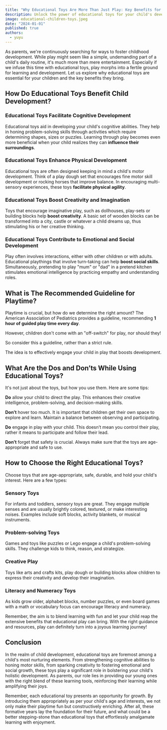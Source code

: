 ```yaml
---
title: "Why Educational Toys Are More Than Just Play: Key Benefits for Your Child"
description: Unlock the power of educational toys for your child's development. Discover benefits in cognitive, physical, creative, & emotional growth.
image: educational-children-toys.jpeg
date: "2024-01-01"
published: true
authors:
  - yuyu
---
```


As parents, we're continuously searching for ways to foster childhood development. While play might seem like a simple, undemanding part of a child's daily routine, it's much more than mere entertainment. Especially if we infuse this time with educational toys, play morphs into a fertile ground for learning and development. Let us explore why educational toys are essential for your children and the key benefits they bring.

## How Do Educational Toys Benefit Child Development?

### Educational Toys Facilitate Cognitive Development

Educational toys aid in developing your child's cognitive abilities. They help in honing problem-solving skills through activities which require determining shapes, sizes or puzzles. Learning through play becomes even more beneficial when your child realizes they can **influence their surroundings**.

### Educational Toys Enhance Physical Development

Educational toys are often designed keeping in mind a child's motor development. Think of a play dough set that encourages fine motor skill development or rocking horses that improve balance. In encouraging multi-sensory experiences, these toys **facilitate physical agility**.

### Educational Toys Boost Creativity and Imagination

Toys that encourage imaginative play, such as dollhouses, play-sets or building blocks help **boost creativity**. A basic set of wooden blocks can be transformed into a city, castle or whatever a child dreams up, thus stimulating his or her creative thinking.

### Educational Toys Contribute to Emotional and Social Development

Play often involves interactions, either with other children or with adults. Educational playthings that involve turn-taking can help **boost social skills**. Simultaneously, pretending to play "mum" or "dad" in a pretend kitchen stimulates emotional intelligence by practicing empathy and understanding roles.

## What is The Recommended Guideline for Playtime?

Playtime is crucial, but how do we determine the right amount? The American Association of Pediatrics provides a guideline, recommending **1 hour of guided play time every day**.

However, children don't come with an "off-switch" for play, nor should they!

So consider this a guideline, rather than a strict rule.

The idea is to effectively engage your child in play that boosts development.

## What Are the Dos and Don’ts While Using Educational Toys?

It's not just about the toys, but how you use them. Here are some tips:

**Do** allow your child to direct the play. This enhances their creative intelligence, problem-solving, and decision-making skills.

**Don’t** hover too much. It is important that children get their own space to explore and learn. Maintain a balance between observing and participating.

**Do** engage in play with your child. This doesn’t mean you control their play, rather it means to participate and follow their lead.

**Don’t** forget that safety is crucial. Always make sure that the toys are age-appropriate and safe to use.

## How to Choose the Right Educational Toys?

Choose toys that are age-appropriate, safe, durable, and hold your child's interest. Here are a few types:

### Sensory Toys

For infants and toddlers, sensory toys are great. They engage multiple senses and are usually brightly colored, textured, or make interesting noises. Examples include soft blocks, activity blankets, or musical instruments.

### Problem-solving Toys

Games and toys like puzzles or Lego engage a child's problem-solving skills. They challenge kids to think, reason, and strategize.

### Creative Play

Toys like arts and crafts kits, play dough or building blocks allow children to express their creativity and develop their imagination.

### Literacy and Numeracy Toys

As kids grow older, alphabet blocks, number puzzles, or even board games with a math or vocabulary focus can encourage literacy and numeracy.

Remember, the aim is to blend learning with fun and let your child reap the extensive benefits that educational play can bring. With the right guidance and resources, play can definitely turn into a joyous learning journey!

## Conclusion
In the realm of child development, educational toys are foremost among a child's most nurturing elements. From strengthening cognitive abilities to honing motor skills, from sparking creativity to fostering emotional and social growth, these toys play a significant role in bolstering your child's holistic development. As parents, our role lies in providing our young ones with the right blend of these learning tools, reinforcing their learning while amplifying their joys.

Remember, each educational toy presents an opportunity for growth. By introducing them appropriately as per your child's age and interests, we not only make their playtime fun but constructively enriching. After all, these formative years lay the foundation for their future, and what could be a better stepping-stone than educational toys that effortlessly amalgamate learning with enjoyment.


